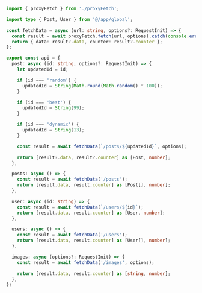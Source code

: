 ```ts
import { proxyFetch } from './proxyFetch';

import type { Post, User } from '@/app/global';

const fetchData = async (url: string, options?: RequestInit) => {
  const result = await proxyFetch.fetch(url, options).catch(console.error);
  return { data: result?.data, counter: result?.counter };
};

export const api = {
  post: async (id: string, options?: RequestInit) => {
    let updatedId = id;

    if (id === 'random') {
      updatedId = String(Math.round(Math.random() * 100));
    }

    if (id === 'best') {
      updatedId = String(99);
    }

    if (id === 'dynamic') {
      updatedId = String(13);
    }

    const result = await fetchData(`/posts/${updatedId}`, options);

    return [result?.data, result?.counter] as [Post, number];
  },

  posts: async () => {
    const result = await fetchData('/posts');
    return [result.data, result.counter] as [Post[], number];
  },

  user: async (id: string) => {
    const result = await fetchData(`/users/${id}`);
    return [result.data, result.counter] as [User, number];
  },

  users: async () => {
    const result = await fetchData('/users');
    return [result.data, result.counter] as [User[], number];
  },

  images: async (options?: RequestInit) => {
    const result = await fetchData('/images', options);

    return [result.data, result.counter] as [string, number];
  },
};
```
